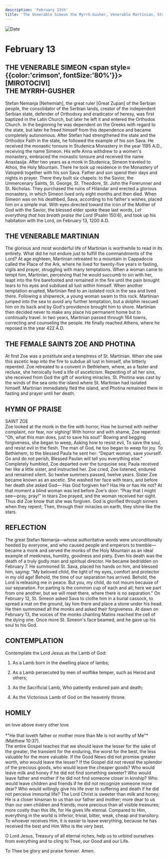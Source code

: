 ```yaml
---
description: 'February 13th'
title: 'The Venerable Simeon the Myrrh-Gusher, Venerable Martinian, Sts. Zoe and Photina'
---
```


<CustomPaginator />
<RunningHead />

<Image src="/title-imprint.png" height={68} width={50} alt="Date" className="title-imprint"/>

# <div id="date">February <Image className="four-dot" src="/four-dot.png" height={15} width={15} alt="" />13</div>

## THE VENERABLE SIMEON <span style={{color:'crimson', fontSize:'80%'}}>[MIROTOCIVI]</span><br />THE MYRRH-GUSHER

Stefan Nemanja [Nehemiah], the great ruler [Great Zupan] of the Serbian people, the consolidator of the Serbian lands, creator of the independent Serbian state, defender of Orthodoxy and eradicator of heresy, was first baptized in the Latin Church, but later he left it and entered the Orthodox Church. In the beginning he was dependent on the Greeks with regard to the state, but later he freed himself from this dependence and became completely autonomous. After Stefan had strengthened the state and the Orthodox Faith in the state, he followed the example of his son Sava. He received the monastic tonsure in Studenica Monastery in the year 1195 A.D., receiving the name Simeon. His wife Anna withdrew to a women's monastery, embraced the monastic tonsure and received the name Anastasija. After two years as a monk in Studenica, Simeon traveled to Athos, the Holy Mountain. There he took up residence in the Monastery of Vatopedi together with his son Sava. Father and son spend their days and nights in prayer. There they built six chapels: to the Savior, the Unmercenary Saints, St. George, St. Theodore, St. John the Forerunner and St. Nicholas. They purchased the ruins of Hilandar and erected a glorious monastery, in which Simeon lived only eight months and then died. When Simeon was on his deathbed, Sava, according to his father's wishes, placed him on a simple mat. With eyes directed toward the icon of the Mother of God with the Savior, the blessed elder spoke these last words, *Let everything that has breath praise the Lord* (Psalm 150:6), and took up his habitation with the Lord, on February 13, 1200 A.D.

## THE VENERABLE MARTINIAN

The glorious and most wonderful life of Martinian is worthwhile to read in its entirety. What did he not endure just to fulfill the commandments of the Lord? At age eighteen, Martinian retreated to a mountain in Cappadocia called the Place of the Ark, where he lived for twenty-five years in fasting, vigils and prayer, struggling with many temptations. When a woman came to tempt him, Martinian, perceiving that he would succumb to sin with her, leapt into the fire barefooted and remained in the fire until the pain brought tears to his eyes and subdued all lust within himself. When another temptation erupted, Martinian fled to an isolated rock in the sea and lived there. Following a shipwreck, a young woman swam to this rock. Martinian jumped into the sea to avoid any further temptation, but a dolphin rescued him on its back and by God's providence brought him to shore. Martinian then decided never to make any place his permanent home but to continually travel. In two years, Martinian passed through 164 towns, correcting and counseling the people. He finally reached Athens, where he reposed in the year 422 A.D.

## THE FEMALE SAINTS ZOE AND PHOTINA

At first Zoe was a prostitute and a temptress of St. Martinian. When she saw this ascetic leap into the fire to subdue all lust in himself, she bitterly repented. Zoe retreated to a convent in Bethlehem, where, as a faster and recluse, she heroically lived a life of asceticism. Repenting of all her sins, she received from God the gift of working miracles. St. Photina was cast by the winds of the sea onto the island where St. Martinian had isolated himself. Martinian immediately fled the island, and Photina remained there in fasting and prayer until her death.


## HYMN OF PRAISE
<div style={{textAlign:'center', color:'crimson', fontWeight:'bold'}}>
SAINT ZOE
</div>
Zoe looked at the monk in the fire with horror,  
How he burned with neither complaint, nor fear, nor sighing!  
With horror and with shame, Zoe repented:  
“Oh, what this man does, just to save his soul!"  
Bowing and begging forgiveness, she began to weep,  
Asking how to resist evil,  
To save the soul, and resist evil in the flesh.  
The man of God, he too began to weep for joy.  
To Bethlehem, to the blessed Paula he sent her:  
“Depart woman, save yourself. Go and do not perish,  
Blessed Paulan will tell you everything else."  
Completely humbled, Zoe departed over the turquoise sea;  
Paula received her like a little sister, and instructed her.  
Zoe cried, Zoe listened, endured and remained silent.  
So twelve summers passed, twelve years.  
Sister Zoe became known as an ascetic.  
She washed her face with tears, and before her death she asked God—  
Has God forgiven her? Has He or has He not?  
At that moment a blind woman was led before Zoe's door:  
“Pray that I might see—pray, pray!"  
In tears Zoe prayed, and the woman received her sight.  
Thus did Zoe know that she was forgiven.  
God is glorified through sinners when they repent;  
Then, through their miracles on earth, they shine like the stars.  


## REFLECTION

The great Stefan Nemanja—whose authoritative words were unconditionally heeded by everyone, and who caused people and emperors to tremble—became a monk and served the monks of the Holy Mountain as an ideal example of meekness, humility, goodness and piety. Even his death was the death of a truly godly man and spiritual director. He became bedridden on February 7. He summoned St. Sava, placed his hands on him, and blessed him, saying: "My beloved child, the light of my eyes, comfort and protector in my old age! Behold, the time of our separation has arrived. Behold, the Lord is releasing me in peace. But you, my child, do not mourn because of our separation. For parting is the common cup of each and all; here we part from one another, but we will meet there, where there is no separation." On February 12, St. Simeon asked Sava to clothe him in a burial cassock, to spread a mat on the ground, lay him there and place a stone under his head. He then summoned all the monks and asked their forgiveness. At dawn on February 13, the voices of the monks chanting Matins reached the cell of the dying one. Once more St. Simeon's face beamed, and he gave up his soul to his God.


## CONTEMPLATION

Contemplate the Lord Jesus as the Lamb of God:

1. As a Lamb born in the dwelling place of lambs;

2. As a Lamb persecuted by men of wolflike temper, such as Herod and others;

3. As the Sacrificial Lamb, Who patiently endured pain and death;

4. As the Victorious Lamb of God on the heavenly throne.


## HOMILY
<div style={{textAlign:'center', color:'crimson', fontWeight:'bold'}}>
on love above every other love
</div><br /><div style={{textAlign:'right'}}>
*"He that loveth father or mother more than Me is not worthy of Me"* (Matthew 10:37).
</div>
The entire Gospel teaches that we should leave the lesser for the sake of the greater, the transient for the enduring, the worst for the best, the less valuable for the more valuable. If the Good News did not promise greater worth, who would leave the lesser? If the Gospel did not reveal the splendor of the precious goods, who would leave the cheaper goods? Who would leave milk and honey if he did not find something sweeter? Who would leave father and mother if he did not find someone closer in kinship? Who would leave children and friends if he did not recognize someone more dear? Who would willingly give his life over to suffering and death if he did not perceive immortal life? The Lord Christ is sweeter than milk and honey; He is a closer kinsman to us than our father and mother; more dear to us than our own children and friends; more precious than all visible treasures; more costly than this life, for He gives life eternal. Compared to Him, everything in the world is inferior, trivial, bitter, weak, cheap and transitory. To whoever receives Him, it is easier to leave everything, because he has received the best and Him Who is the very best.

O Lord Jesus, Treasury of all eternal riches, help us to unbind ourselves from everything and to cling to Thee, our Good and our Life.

To Thee be glory and praise forever. Amen.